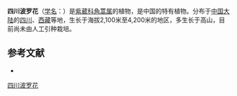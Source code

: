 {{Speciesbox
| name = 四川波罗花
| status = 
| status_system = 
| image =
| genus = Incarvillea
| species = beresowskii
| authority = Batal in Acta Hort.
}}

'''四川波罗花'''（[[学名|学名]]：{{lang|la|''Incarvillea beresowskii''}}）是[[紫葳科|紫葳科]][[角蒿属|角蒿属]]的植物，是中国的特有植物。分布于[[中国大陆|中国大陆]]的[[四川|四川]]、[[西藏|西藏]]等地，生长于海拔2,100米至4,200米的地区，多生长于高山，目前尚未由人工引种栽培。

== 参考文献 ==
<div class="references-small">
* {{cite web| url =http://www.bioinfo.cn/db05/KmzwSpecies.php?action=view&id=2410| title =四川波罗花| work =《中国高等植物数据库全库》| publisher =中国科学院微生物研究所| author =昆明植物研究所| accessdate =2009-02-23| deadurl =yes| archiveurl =https://web.archive.org/web/20160305021429/http://www.bioinfo.cn/db05/KmzwSpecies.php?action=view&id=2410| archivedate =2016-03-05}}
</div>
{{Taxonbar|from=Q10924861}}

[[Category:角蒿属|四川波罗花]]


{{植物小作品}}